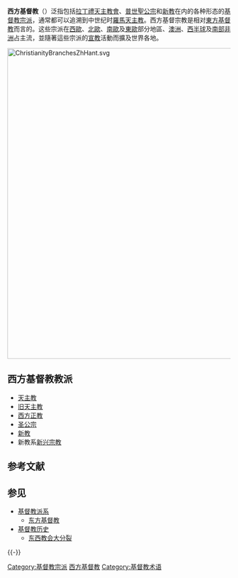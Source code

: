 {{Unreferenced |time=2009-03-05T07:29:55+00:00 }}
{{noteTA
|G1=地名
}}
{{Pathnav|基督宗教|基督宗教派系}}
{{基督教}}
{{Redirect2|西方教會|[[天主教會|天主教會]]中實行西方禮的教會|拉丁禮教會}}

'''西方基督教'''（{{lang-en|'''Western Christianity'''}}）泛指包括[[拉丁禮|拉丁禮]][[天主教會|天主教會]]、[[普世聖公宗|普世聖公宗]]和[[新教|新教]]在内的各种形态的[[基督教|基督教]][[基督教派系|宗派]]，通常都可以追溯到中世纪时[[羅馬天主教|羅馬天主教]]。西方基督宗教是相对[[東方基督教|東方基督教]]而言的。这些宗派在[[西歐|西歐]]、[[北歐|北歐]]、[[南歐|南歐]]及[[東歐|東歐]]部分地區、[[澳洲|澳洲]]、[[西半球|西半球]]及[[南部非洲|南部非洲]]占主流，並隨著這些宗派的[[傳福音|宣教]]活動而擴及世界各地。

{{clr}}
[[File:ChristianityBranchesZhHant.svg|700px]]
{{clr}}

== 西方基督教教派 ==
* [[天主教|天主教]]
* [[旧天主教|旧天主教]]
* [[西方正教|西方正教]]
* [[圣公宗|圣公宗]]
* [[新教|新教]]
* 新教系[[新兴宗教|新兴宗教]]

== 参考文献 ==
{{Reflist}}

== 参见 ==
{{Portal box|基督教|天主教|古罗马}}
* [[基督教派系|基督教派系]]
** [[东方基督教|东方基督教]]
* [[基督教历史|基督教历史]]
** [[东西教会大分裂|东西教会大分裂]]

{{-}}
{{基督教页脚}}
{{基督教神学}}
{{天主教会史}}

[[Category:基督教宗派|Category:基督教宗派]]
[[Category:西方基督教|]]
[[Category:基督教术语|Category:基督教术语]]

{{Christianity-stub}}